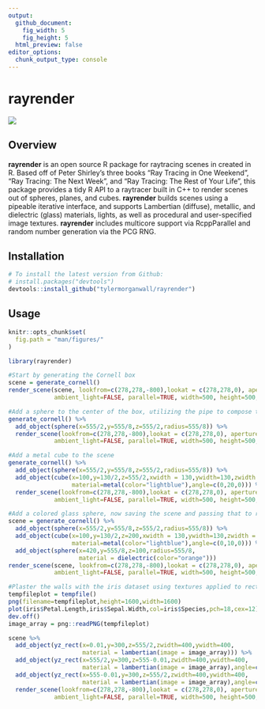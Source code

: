 ```yaml
---
output: 
  github_document:
    fig_width: 5
    fig_height: 5
  html_preview: false
editor_options: 
  chunk_output_type: console
---
```

rayrender
=========================================================

<img src="man/figures/swordsmall.gif" ></img>

Overview
--------

**rayrender** is an open source R package for raytracing scenes in created in R. Based off of Peter Shirley's three books "Ray Tracing in One Weekend", "Ray Tracing: The Next Week", and "Ray Tracing: The Rest of Your Life", this package provides a tidy R API to a raytracer built in C++ to render scenes out of spheres, planes, and cubes. **rayrender** builds scenes using a pipeable iterative interface, and supports Lambertian (diffuse), metallic, and dielectric (glass) materials, lights, as well as procedural and user-specified image textures. **rayrender** includes multicore support via RcppParallel and random number generation via the PCG RNG.


Installation
------------

``` r
# To install the latest version from Github:
# install.packages("devtools")
devtools::install_github("tylermorganwall/rayrender")
```

Usage
-----

```r
knitr::opts_chunk$set(
  fig.path = "man/figures/"
)
```

```r
library(rayrender)

#Start by generating the Cornell box
scene = generate_cornell()
render_scene(scene, lookfrom=c(278,278,-800),lookat = c(278,278,0), aperture=0, fov=40, samples = 500,
             ambient_light=FALSE, parallel=TRUE, width=500, height=500, clamp_value = 5)

#Add a sphere to the center of the box, utilizing the pipe to compose the scene
generate_cornell() %>%
  add_object(sphere(x=555/2,y=555/8,z=555/2,radius=555/8)) %>%
  render_scene(lookfrom=c(278,278,-800),lookat = c(278,278,0), aperture=0, fov=40,  samples = 500,
             ambient_light=FALSE, parallel=TRUE, width=500, height=500, clamp_value = 5)

#Add a metal cube to the scene
generate_cornell() %>%
  add_object(sphere(x=555/2,y=555/8,z=555/2,radius=555/8)) %>%
  add_object(cube(x=100,y=130/2,z=555/2,xwidth = 130,ywidth=130,zwidth = 130,
                  material=metal(color="lightblue"),angle=c(0,20,0))) %>%
  render_scene(lookfrom=c(278,278,-800),lookat = c(278,278,0), aperture=0, fov=40,  samples = 500,
             ambient_light=FALSE, parallel=TRUE, width=500, height=500, clamp_value = 5)

#Add a colored glass sphere, now saving the scene and passing that to render_scene
scene = generate_cornell() %>%
  add_object(sphere(x=555/2,y=555/8,z=555/2,radius=555/8)) %>%
  add_object(cube(x=100,y=130/2,z=200,xwidth = 130,ywidth=130,zwidth = 130,
                  material=metal(color="lightblue"),angle=c(0,10,0))) %>%
  add_object(sphere(x=420,y=555/8,z=100,radius=555/8,
                    material = dielectric(color="orange"))) 
render_scene(scene, lookfrom=c(278,278,-800),lookat = c(278,278,0), aperture=0, fov=40,  samples = 500,
             ambient_light=FALSE, parallel=TRUE, width=500, height=500, clamp_value = 5)

#Plaster the walls with the iris dataset using textures applied to rectangles
tempfileplot = tempfile()
png(filename=tempfileplot,height=1600,width=1600)
plot(iris$Petal.Length,iris$Sepal.Width,col=iris$Species,pch=18,cex=12)
dev.off()
image_array = png::readPNG(tempfileplot)

scene %>%
  add_object(yz_rect(x=0.01,y=300,z=555/2,zwidth=400,ywidth=400,
                     material = lambertian(image = image_array))) %>%
  add_object(yz_rect(x=555/2,y=300,z=555-0.01,zwidth=400,ywidth=400,
                     material = lambertian(image = image_array),angle=c(0,90,0))) %>%
  add_object(yz_rect(x=555-0.01,y=300,z=555/2,zwidth=400,ywidth=400,
                     material = lambertian(image = image_array),angle=c(0,180,0))) %>%
  render_scene(lookfrom=c(278,278,-800),lookat = c(278,278,0), aperture=0, fov=40,  samples = 500,
             ambient_light=FALSE, parallel=TRUE, width=500, height=500, clamp_value = 5)
```
